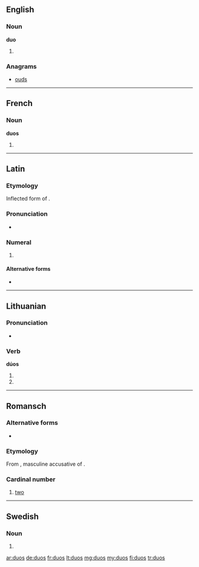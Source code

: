 ==English==

===Noun===
'''duo'''

# {{plural of|duo}}

===Anagrams===
* [[ouds#English|ouds]]

----

==French==

===Noun===
'''duos''' {{m}}

# {{plural of|duo|lang=fr}}

----

==Latin==

===Etymology===
Inflected form of {{term|duo||two|lang=la}}.

===Pronunciation===
* {{a|Classical}} {{IPA|/ˈdu.oːs/||lang=la}}

===Numeral===
{{la-num-form|duōs}}

# {{inflection of|duo|duo|acc|m|lang=la}}

====Alternative forms====
* {{l|la|duo}}

----

==Lithuanian==

===Pronunciation===
* {{IPA|[ˈduɔs]|lang=lt}}

===Verb===
'''dúos'''

# {{lt-form-verb|3s|fut|duoti}}
# {{lt-form-verb|3p|fut|duoti}}

----

==Romansch==

===Alternative forms===
* {{qualifier|Rumantsch Grischun|Sursilvan|Sutsilvan|Surmiran}} {{l|rm|dus}}

===Etymology===
From {{etyl|la|rm}} {{term|duos|duōs|lang=pt}}, masculine accusative of {{term|duo|lang=la}}.

===Cardinal number===
{{head|rm|number}}

# {{context|Puter|Vallader|cardinal|lang=rm}} [[two]]

----

==Swedish==

===Noun===
{{head|sv|noun form}}

# {{sv-noun-form-indef-gen|duo}}

[[ar:duos]]
[[de:duos]]
[[fr:duos]]
[[lt:duos]]
[[mg:duos]]
[[my:duos]]
[[fi:duos]]
[[tr:duos]]